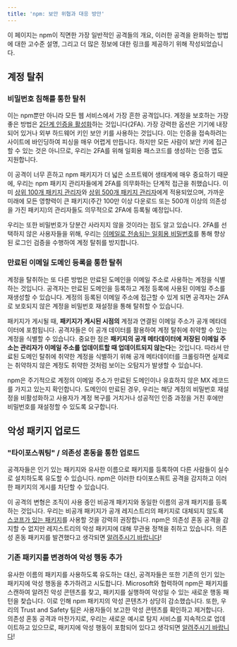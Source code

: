 ```yaml
---
title: 'npm: 보안 위협과 대응 방안'
---
```


이 페이지는 npm이 직면한 가장 일반적인 공격들의 개요, 이러한 공격을 완화하는 방법에 대한 고수준 설명, 그리고 더 많은 정보에 대한 링크를 제공하기 위해 작성되었습니다.

## 계정 탈취

### 비밀번호 침해를 통한 탈취

이는 npm뿐만 아니라 모든 웹 서비스에서 가장 흔한 공격입니다. 계정을 보호하는 가장 좋은 방법은 [2단계 인증을 활성화][configuring-2fa]하는 것입니다(2FA). 가장 강력한 옵션은 기기에 내장되어 있거나 외부 하드웨어 키인 보안 키를 사용하는 것입니다. 이는 인증을 접속하려는 사이트에 바인딩하여 피싱을 매우 어렵게 만듭니다. 하지만 모든 사람이 보안 키에 접근할 수 있는 것은 아니므로, 우리는 2FA를 위해 일회용 패스코드를 생성하는 인증 앱도 지원합니다.

이 공격이 너무 흔하고 npm 패키지가 더 넓은 소프트웨어 생태계에 매우 중요하기 때문에, 우리는 npm 패키지 관리자들에게 2FA를 의무화하는 단계적 접근을 취했습니다. 이미 [상위 100개 패키지 관리자](https://github.blog/2022-02-01-top-100-npm-package-maintainers-require-2fa-additional-security/)와 [상위 500개 패키지 관리자](https://github.blog/changelog/2022-05-31-top-500-npm-package-maintainers-now-require-2fa/)에게 적용되었으며, 가까운 미래에 모든 영향력이 큰 패키지(주간 100만 이상 다운로드 또는 500개 이상의 의존성을 가진 패키지)의 관리자들도 의무적으로 2FA에 등록될 예정입니다.

우리는 또한 비밀번호가 당분간 사라지지 않을 것이라는 점도 알고 있습니다. 2FA를 선택하지 않은 사용자들을 위해, 우리는 [이메일로 전송되는 일회용 비밀번호][email-otp]를 통해 향상된 로그인 검증을 수행하여 계정 탈취를 방지합니다.

### 만료된 이메일 도메인 등록을 통한 탈취

계정을 탈취하는 또 다른 방법은 만료된 도메인을 이메일 주소로 사용하는 계정을 식별하는 것입니다. 공격자는 만료된 도메인을 등록하고 계정 등록에 사용된 이메일 주소를 재생성할 수 있습니다. 계정의 등록된 이메일 주소에 접근할 수 있게 되면 공격자는 2FA로 보호되지 않은 계정을 비밀번호 재설정을 통해 탈취할 수 있습니다.

패키지가 게시될 때, **패키지가 게시된 시점의** 계정과 연결된 이메일 주소가 공개 메타데이터에 포함됩니다. 공격자들은 이 공개 데이터를 활용하여 계정 탈취에 취약할 수 있는 계정을 식별할 수 있습니다. 중요한 점은 **패키지의 공개 메타데이터에 저장된 이메일 주소는 관리자가 이메일 주소를 업데이트할 때 업데이트되지 않는다**는 것입니다. 따라서 만료된 도메인 탈취에 취약한 계정을 식별하기 위해 공개 메타데이터를 크롤링하면 실제로는 취약하지 않은 계정도 취약한 것처럼 보이는 오탐지가 발생할 수 있습니다.

npm은 주기적으로 계정의 이메일 주소가 만료된 도메인이나 유효하지 않은 MX 레코드를 가지고 있는지 확인합니다. 도메인이 만료된 경우, 우리는 해당 계정의 비밀번호 재설정을 비활성화하고 사용자가 계정 복구를 거치거나 성공적인 인증 과정을 거친 후에만 비밀번호를 재설정할 수 있도록 요구합니다.

## 악성 패키지 업로드

### "타이포스쿼팅" / 의존성 혼동을 통한 업로드

공격자들은 인기 있는 패키지와 유사한 이름으로 패키지를 등록하여 다른 사람들이 실수로 설치하도록 유도할 수 있습니다. npm은 이러한 타이포스쿼트 공격을 감지하고 이러한 패키지의 게시를 차단할 수 있습니다.

이 공격의 변형은 조직이 사용 중인 비공개 패키지와 동일한 이름의 공개 패키지를 등록하는 것입니다. 우리는 비공개 패키지가 공개 레지스트리의 패키지로 대체되지 않도록 [스코프가 있는 패키지](https://github.blog/2021-02-12-avoiding-npm-substitution-attacks/)를 사용할 것을 강력히 권장합니다. npm은 의존성 혼동 공격을 감지할 수 없지만 레지스트리의 악성 패키지에 대해 무관용 정책을 취하고 있습니다. 의존성 혼동 패키지를 발견했다고 생각되면 [알려주시기 바랍니다][report-malware]!

### 기존 패키지를 변경하여 악성 행동 추가

유사한 이름의 패키지를 사용하도록 유도하는 대신, 공격자들은 또한 기존의 인기 있는 패키지에 악성 행동을 추가하려고 시도합니다. Microsoft와 협력하여 npm은 패키지를 스캔하여 알려진 악성 콘텐츠를 찾고, 패키지를 실행하여 악성일 수 있는 새로운 행동 패턴을 찾습니다. 이로 인해 npm 패키지의 악성 콘텐츠가 상당히 감소했습니다. 또한, 우리의 Trust and Safety 팀은 사용자들이 보고한 악성 콘텐츠를 확인하고 제거합니다. 의존성 혼동 공격과 마찬가지로, 우리는 새로운 예시로 탐지 서비스를 지속적으로 업데이트하고 있으므로, 패키지에 악성 행동이 포함되어 있다고 생각되면 [알려주시기 바랍니다][report-malware]!

[configuring-2fa]: /configuring-two-factor-authentication
[email-otp]: /receiving-a-one-time-password-over-email
[report-malware]: /reporting-malware-in-an-npm-package
